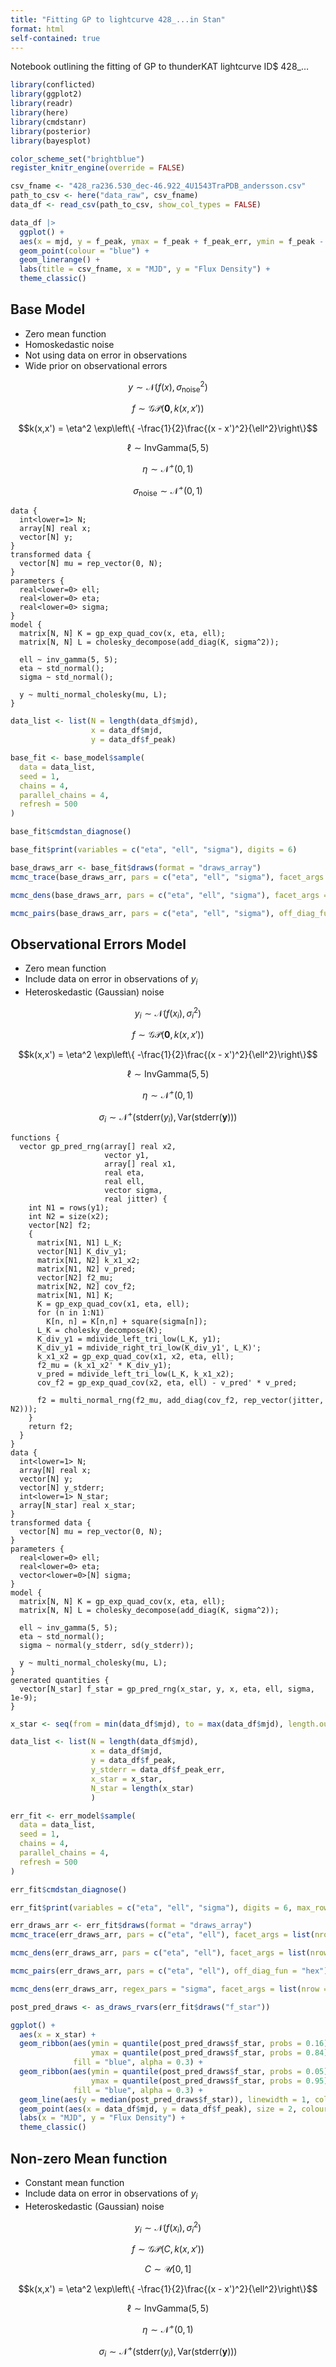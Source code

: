 ```yaml
---
title: "Fitting GP to lightcurve 428_...in Stan"
format: html
self-contained: true
---
```


Notebook outlining the fitting of GP to thunderKAT lightcurve ID$ 428_...

```r
library(conflicted)
library(ggplot2)
library(readr)
library(here)
library(cmdstanr)
library(posterior)
library(bayesplot)

color_scheme_set("brightblue")
register_knitr_engine(override = FALSE)
```

```r
csv_fname <- "428_ra236.530_dec-46.922_4U1543TraPDB_andersson.csv"
path_to_csv <- here("data_raw", csv_fname)
data_df <- read_csv(path_to_csv, show_col_types = FALSE)

data_df |> 
  ggplot() +
  aes(x = mjd, y = f_peak, ymax = f_peak + f_peak_err, ymin = f_peak - f_peak_err) +
  geom_point(colour = "blue") +
  geom_linerange() +
  labs(title = csv_fname, x = "MJD", y = "Flux Density") +
  theme_classic()
```

## Base Model

- Zero mean function
- Homoskedastic noise
- Not using data on error in observations
- Wide prior on observational errors

$$y \sim \mathcal{N}(f(x), \sigma_\textrm{noise}^2)$$

$$f \sim \mathcal{GP}(\boldsymbol{0}, k(x,  x'))$$


$$k(x,x') = \eta^2 \exp\left\{ -\frac{1}{2}\frac{(x - x')^2}{\ell^2}\right\}$$

$$\ell \sim \mathrm{InvGamma}(5,5)$$

$$\eta \sim \mathcal{N}^+(0,1)$$

$$\sigma_\textrm{noise} \sim \mathcal{N}^+(0,1)$$

```cmdstan
data {
  int<lower=1> N;
  array[N] real x;
  vector[N] y;
}
transformed data {
  vector[N] mu = rep_vector(0, N);
}
parameters {
  real<lower=0> ell;
  real<lower=0> eta;
  real<lower=0> sigma;
}
model {
  matrix[N, N] K = gp_exp_quad_cov(x, eta, ell);
  matrix[N, N] L = cholesky_decompose(add_diag(K, sigma^2));

  ell ~ inv_gamma(5, 5);
  eta ~ std_normal();
  sigma ~ std_normal();

  y ~ multi_normal_cholesky(mu, L);
}
```

```r
data_list <- list(N = length(data_df$mjd), 
                  x = data_df$mjd,
                  y = data_df$f_peak)

base_fit <- base_model$sample(
  data = data_list,
  seed = 1,
  chains = 4,
  parallel_chains = 4,
  refresh = 500
)
```

```r
base_fit$cmdstan_diagnose()
```

```r
base_fit$print(variables = c("eta", "ell", "sigma"), digits = 6)
```

```r
base_draws_arr <- base_fit$draws(format = "draws_array")
mcmc_trace(base_draws_arr, pars = c("eta", "ell", "sigma"), facet_args = list(nrow = 2))
```

```r
mcmc_dens(base_draws_arr, pars = c("eta", "ell", "sigma"), facet_args = list(nrow = 2))
```

```r
mcmc_pairs(base_draws_arr, pars = c("eta", "ell", "sigma"), off_diag_fun = "hex")
```

## Observational Errors Model

- Zero mean function
- Include data on error in observations of $y_i$
- Heteroskedastic (Gaussian) noise

$$y_i \sim \mathcal{N}(f(x_i), \sigma_i^2)$$

$$f \sim \mathcal{GP}(\boldsymbol{0}, k(x,  x'))$$

$$k(x,x') = \eta^2 \exp\left\{ -\frac{1}{2}\frac{(x - x')^2}{\ell^2}\right\}$$

$$\ell \sim \mathrm{InvGamma}(5,5)$$

$$\eta \sim \mathcal{N}^+(0,1)$$

$$\sigma_i \sim \mathcal{N}^+(\textrm{stderr}(y_i), \mathrm{Var}(\textrm{stderr}(\boldsymbol{y})))$$

```cmdstan
functions {
  vector gp_pred_rng(array[] real x2,
                     vector y1,
                     array[] real x1,
                     real eta,
                     real ell,
                     vector sigma,
                     real jitter) {
    int N1 = rows(y1);
    int N2 = size(x2);
    vector[N2] f2;
    {
      matrix[N1, N1] L_K;
      vector[N1] K_div_y1;
      matrix[N1, N2] k_x1_x2;
      matrix[N1, N2] v_pred;
      vector[N2] f2_mu;
      matrix[N2, N2] cov_f2;
      matrix[N1, N1] K;
      K = gp_exp_quad_cov(x1, eta, ell);
      for (n in 1:N1)
        K[n, n] = K[n,n] + square(sigma[n]);
      L_K = cholesky_decompose(K);
      K_div_y1 = mdivide_left_tri_low(L_K, y1);
      K_div_y1 = mdivide_right_tri_low(K_div_y1', L_K)';
      k_x1_x2 = gp_exp_quad_cov(x1, x2, eta, ell);
      f2_mu = (k_x1_x2' * K_div_y1);
      v_pred = mdivide_left_tri_low(L_K, k_x1_x2);
      cov_f2 = gp_exp_quad_cov(x2, eta, ell) - v_pred' * v_pred;

      f2 = multi_normal_rng(f2_mu, add_diag(cov_f2, rep_vector(jitter, N2)));
    }
    return f2;
  }
}
data {
  int<lower=1> N;
  array[N] real x;
  vector[N] y;
  vector[N] y_stderr;
  int<lower=1> N_star;
  array[N_star] real x_star;
}
transformed data {
  vector[N] mu = rep_vector(0, N);
}
parameters {
  real<lower=0> ell;
  real<lower=0> eta;
  vector<lower=0>[N] sigma;
}
model {
  matrix[N, N] K = gp_exp_quad_cov(x, eta, ell);
  matrix[N, N] L = cholesky_decompose(add_diag(K, sigma^2));

  ell ~ inv_gamma(5, 5);
  eta ~ std_normal();
  sigma ~ normal(y_stderr, sd(y_stderr));

  y ~ multi_normal_cholesky(mu, L);
}
generated quantities {
  vector[N_star] f_star = gp_pred_rng(x_star, y, x, eta, ell, sigma, 1e-9);
}
```

```r
x_star <- seq(from = min(data_df$mjd), to = max(data_df$mjd), length.out = 200)

data_list <- list(N = length(data_df$mjd), 
                  x = data_df$mjd,
                  y = data_df$f_peak,
                  y_stderr = data_df$f_peak_err,
                  x_star = x_star,
                  N_star = length(x_star)
                  )

err_fit <- err_model$sample(
  data = data_list,
  seed = 1,
  chains = 4,
  parallel_chains = 4,
  refresh = 500
)
```

```r
err_fit$cmdstan_diagnose()
```

```r
err_fit$print(variables = c("eta", "ell", "sigma"), digits = 6, max_rows = 23)
```

```r
err_draws_arr <- err_fit$draws(format = "draws_array")
mcmc_trace(err_draws_arr, pars = c("eta", "ell"), facet_args = list(nrow = 2))
```

```r
mcmc_dens(err_draws_arr, pars = c("eta", "ell"), facet_args = list(nrow = 2))
```

```r
mcmc_pairs(err_draws_arr, pars = c("eta", "ell"), off_diag_fun = "hex")
```

```r
mcmc_dens(err_draws_arr, regex_pars = "sigma", facet_args = list(nrow = 7))
```

```r
post_pred_draws <- as_draws_rvars(err_fit$draws("f_star"))

ggplot() +
  aes(x = x_star) +
  geom_ribbon(aes(ymin = quantile(post_pred_draws$f_star, probs = 0.16)[1,],
                  ymax = quantile(post_pred_draws$f_star, probs = 0.84)[1,]),
              fill = "blue", alpha = 0.3) +
  geom_ribbon(aes(ymin = quantile(post_pred_draws$f_star, probs = 0.05)[1,],
                  ymax = quantile(post_pred_draws$f_star, probs = 0.95)[1,]),
              fill = "blue", alpha = 0.3) +
  geom_line(aes(y = median(post_pred_draws$f_star)), linewidth = 1, colour = "black") +
  geom_point(aes(x = data_df$mjd, y = data_df$f_peak), size = 2, colour = "red") +
  labs(x = "MJD", y = "Flux Density") +
  theme_classic()
```


## Non-zero Mean function

- Constant mean function
- Include data on error in observations of $y_i$
- Heteroskedastic (Gaussian) noise

$$y_i \sim \mathcal{N}(f(x_i), \sigma_i^2)$$

$$f \sim \mathcal{GP}(C, k(x,  x'))$$

$$C \sim \mathcal{U}[0,1]$$

$$k(x,x') = \eta^2 \exp\left\{ -\frac{1}{2}\frac{(x - x')^2}{\ell^2}\right\}$$

$$\ell \sim \mathrm{InvGamma}(5,5)$$

$$\eta \sim \mathcal{N}^+(0,1)$$

$$\sigma_i \sim \mathcal{N}^+(\textrm{stderr}(y_i), \mathrm{Var}(\textrm{stderr}(\boldsymbol{y})))$$

